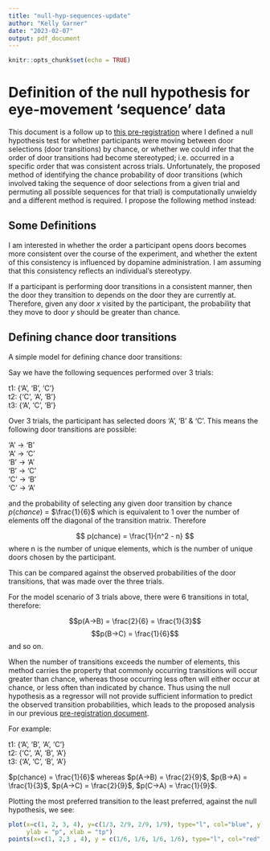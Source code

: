 ```yaml
---
title: "null-hyp-sequences-update"
author: "Kelly Garner"
date: "2023-02-07"
output: pdf_document
---
```


```r
knitr::opts_chunk$set(echo = TRUE)
```

# Definition of the null hypothesis for eye-movement 'sequence' data

This document is a follow up to [this pre-registration](https://osf.io/2y6pk) where I defined a null hypothesis test for whether participants were moving between door selections (door transitions) by chance, or whether we could infer that the order of door transitions had become stereotyped; i.e. occurred in a specific order that was consistent across trials. Unfortunately, the proposed method of identifying the chance probability of door transitions (which involved taking the sequence of door selections from a given trial and permuting all possible sequences for that trial) is computationally unwieldy and a different method is required. I propose the following method instead:

## Some Definitions

I am interested in whether the order a participant opens doors becomes more consistent over the course of the experiment, and whether the extent of this consistency is influenced by dopamine administration. I am assuming that this consistency reflects an individual's stereotypy.

If a participant is performing door transitions in a consistent manner, then the door they transition to depends on the door they are currently at. Therefore, given any door $x$ visited by the participant, the probability that they move to door $y$ should be greater than chance.

## Defining chance door transitions

A simple model for defining chance door transitions:  

Say we have the following sequences performed over 3 trials:

t1: {'A', 'B', 'C'} \
t2: {'C', 'A', 'B'} \
t3: {'A', 'C', 'B'} \

Over 3 trials, the participant has selected doors 'A', 'B' & 'C'. This means the following door transitions are possible:

'A' -> 'B' \
'A' -> 'C' \
'B' -> 'A' \
'B' -> 'C' \
'C' -> 'B' \
'C' -> 'A' \

and the probability of selecting any given door transition by chance $p(chance)$ = $\frac{1}{6}$
which is equivalent to 1 over the number of elements off the diagonal of the transition matrix. Therefore

$$ p(chance) = \frac{1}{n^2 - n} $$
where n is the number of unique elements, which is the number of unique doors chosen by the participant.

This can be compared against the observed probabilities of the door transitions, that was made over the three trials.

For the model scenario of 3 trials above, there were 6 transitions in total, therefore:

$$p(A->B) = \frac{2}{6} = \frac{1}{3}$$ 
$$p(B->C) = \frac{1}{6}$$
and so on.

When the number of transitions exceeds the number of elements, this method carries the property that commonly occurring transitions will occur greater than chance, whereas those occurring less often will either occur at chance, or less often than indicated by chance. Thus using the null hypothesis as a regressor will not provide sufficient information to predict the observed transition probabilities, which leads to the proposed analysis in our previous [pre-registration document](https://osf.io/2y6pk).

For example:

t1: {'A', 'B', 'A', 'C'} \
t2: {'C', 'A', 'B', 'A'} \
t3: {'A', 'C', 'B', 'A'} \

$p(chance) = \frac{1}{6}$ whereas $p(A->B) = \frac{2}{9}$, $p(B->A) = \frac{1}{3}$, $p(A->C) = \frac{2}{9}$, $p(C->A) = \frac{1}{9}$.

Plotting the most preferred transition to the least preferred, against the null hypothesis, we see:

```r

plot(x=c(1, 2, 3, 4), y=c(1/3, 2/9, 2/9, 1/9), type="l", col="blue", ylim=c(0, 1/2),
     ylab = "p", xlab = "tp")
points(x=c(1, 2,3 , 4), y = c(1/6, 1/6, 1/6, 1/6), type="l", col="red")


```


